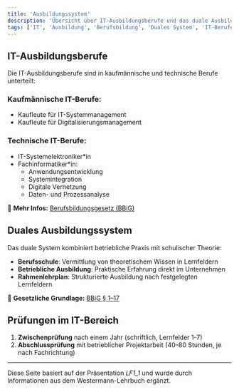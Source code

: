```yaml
---
title: 'Ausbildungssystem'
description: 'Übersicht über IT-Ausbildungsberufe und das duale Ausbildungssystem'
tags: ['IT', 'Ausbildung', 'Berufsbildung', 'Duales System', 'IT-Berufe']
---
```


## IT-Ausbildungsberufe

Die IT-Ausbildungsberufe sind in kaufmännische und technische Berufe unterteilt:

### Kaufmännische IT-Berufe:

- Kaufleute für IT-Systemmanagement
- Kaufleute für Digitalisierungsmanagement

### Technische IT-Berufe:

- IT-Systemelektroniker\*in
- Fachinformatiker\*in:
  - Anwendungsentwicklung
  - Systemintegration
  - Digitale Vernetzung
  - Daten- und Prozessanalyse

📌 **Mehr Infos:** [Berufsbildungsgesetz (BBiG)](https://www.gesetze-im-internet.de/bbig_2005/)

## Duales Ausbildungssystem

Das duale System kombiniert betriebliche Praxis mit schulischer Theorie:

- **Berufsschule**: Vermittlung von theoretischem Wissen in Lernfeldern
- **Betriebliche Ausbildung**: Praktische Erfahrung direkt im Unternehmen
- **Rahmenlehrplan**: Strukturierte Ausbildung nach festgelegten Lernfeldern

📌 **Gesetzliche Grundlage:** [BBiG § 1–17](https://www.gesetze-im-internet.de/bbig_2005/__1.html)

## Prüfungen im IT-Bereich

1. **Zwischenprüfung** nach einem Jahr (schriftlich, Lernfelder 1-7)
2. **Abschlussprüfung** mit betrieblicher Projektarbeit (40–80 Stunden, je nach Fachrichtung)

---

Diese Seite basiert auf der Präsentation _LF1_1_ und wurde durch Informationen aus dem Westermann-Lehrbuch ergänzt.
